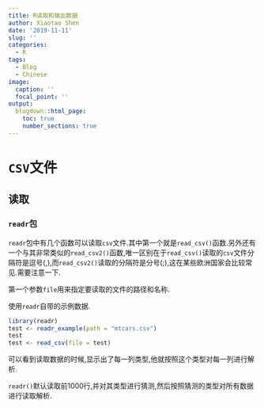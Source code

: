 ---
title: R读取和输出数据
author: Xiaotao Shen
date: '2019-11-11'
slug: ''
categories:
  - R
tags:
  - Blog
  - Chinese
image:
  caption: ''
  focal_point: ''
output:
  blogdown::html_page:
    toc: true
    number_sections: true
---

# `CSV`文件

## 读取

### `readr`包

`readr`包中有几个函数可以读取`csv`文件.其中第一个就是`read_csv()`函数.另外还有一个与其非常类似的`read_csv2()`函数,唯一区别在于`read_csv()`读取的`csv`文件分隔符是逗号(,),而`read_csv2()`读取的分隔符是分号(;),这在某些欧洲国家会比较常见.需要注意一下.

第一个参数`file`用来指定要读取的文件的路径和名称.

使用`readr`自带的示例数据.

```{r}
library(readr)
test <- readr_example(path = "mtcars.csv")
test
test <- read_csv(file = test)
```

可以看到读取数据的时候,显示出了每一列类型,他就按照这个类型对每一列进行解析.

`readr()`默认读取前1000行,并对其类型进行猜测,然后按照猜测的类型对所有数据进行读取解析.


